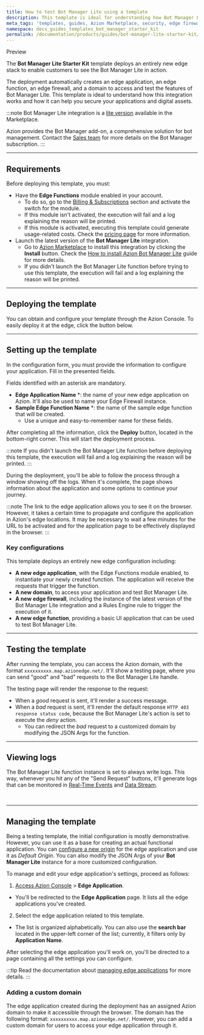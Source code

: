 ```yaml
---
title: How to test Bot Manager Lite using a template
description: This template is ideal for understanding how Bot Manager Lite works and how it can help you secure your applications.
meta_tags: 'templates, guides, Azion Marketplace, security, edge firewall'
namespace: docs_guides_templates_bot_manager_starter_kit
permalink: /documentation/products/guides/bot-manager-lite-starter-kit/
---
```



<Tag severity="info" client:only="vue">
Preview
</Tag>

The **Bot Manager Lite Starter Kit** template deploys an entirely new edge stack to enable customers to see the Bot Manager Lite in action.

The deployment automatically creates an edge application, an edge function, an edge firewall, and a domain to access and test the features of Bot Manager Lite. This template is ideal to understand how this integration works and how it can help you secure your applications and digital assets.

:::note
Bot Manager Lite integration is a [lite version](/pt-br/documentacao/produtos/guias/bot-manager-lite/) available in the Marketplace.

Azion provides the Bot Manager add-on, a comprehensive solution for bot management. Contact the [Sales team](https://www.azion.com/pt-br/contate-vendas/) for more details on the Bot Manager subscription.
:::

---

## Requirements

Before deploying this template, you must:

- Have the **Edge Functions** module enabled in your account.
    - To do so, go to the [Billing & Subscriptions](https://manager.azion.com/billing-subscriptions/subscriptions?active_tab=subscriptions) section and activate the switch for the module.
    - If this module isn't activated, the execution will fail and a log explaining the reason will be printed.
    - If this module is activated, executing this template could generate usage-related costs. Check the [pricing page](/en/documentation/products/pricing/) for more information.
- Launch the latest version of the **Bot Manager Lite** integration.
    - Go to [Azion Marketplace](https://console.azion.com/marketplace) to install this integration by clicking the **Install** button. Check the [How to install Azion Bot Manager Lite](/en/documentation/products/guides/bot-manager-lite/) guide for more details.
    - If you didn't launch the Bot Manager Lite function before trying to use this template, the execution will fail and a log explaining the reason will be printed.

---

## Deploying the template

You can obtain and configure your template through the Azion Console. To easily deploy it at the edge, click the button below.

 <LinkButton
    label="Deploy"
    link="https://console.azion.com/create/azion/bot-manager-starter-kit"
    icon="ai ai-azion"
    icon-pos="left"
  />

---

## Setting up the template

In the configuration form, you must provide the information to configure your application. Fill in the presented fields. 

Fields identified with an asterisk are mandatory.

- **Edge Application Name** *: the name of your new edge application on Azion. It'll also be used to name your Edge Firewall instance.
- **Sample Edge Function Name** *: the name of the sample edge function that will be created.
    - Use a unique and easy-to-remember name for these fields.

After completing all the information, click the **Deploy** button, located in the bottom-right corner. This will start the deployment process.

:::note
If you didn't launch the Bot Manager Lite function before deploying this template, the execution will fail and a log explaining the reason will be printed.
:::

During the deployment, you'll be able to follow the process through a window showing off the logs. When it's complete, the page shows information about the application and some options to continue your journey.

:::note
The link to the edge application allows you to see it on the browser. However, it takes a certain time to propagate and configure the application in Azion's edge locations. It may be necessary to wait a few minutes for the URL to be activated and for the application page to be effectively displayed in the browser.
:::

### Key configurations

This template deploys an entirely new edge configuration including:

- **A new edge application**, with the Edge Functions module enabled, to instantiate your newly created function. The application will receive the requests that trigger the function.
- **A new domain**, to access your application and test Bot Manager Lite.
- **A new edge firewall**, including the instance of the latest version of the Bot Manager Lite integration and a Rules Engine rule to trigger the execution of it.
- **A new edge function**, providing a basic UI application that can be used to test Bot Manager Lite.

---

## Testing the template

After running the template, you can access the Azion domain, with the format `xxxxxxxxxx.map.azionedge.net/`. It'll show a testing page, where you can send "good" and "bad" requests to the Bot Manager Lite handle.

The testing page will render the response to the request:

- When a *good* request is sent, it'll render a success message.
- When a *bad* request is sent, it'll render the default response `HTTP 403 response status code`, because the Bot Manager Lite's action is set to execute the *deny* action.
    - You can redirect the *bad* request to a customized domain by modifying the JSON Args for the function.

---

## Viewing logs

The Bot Manager Lite function instance is set to always write logs. This way, whenever you hit any of the "Send Request" buttons, it'll generate logs that can be monitored in [Real-Time Events](/en/documentation/products/guides/secure/manage-bots/#use-real-time-events-to-observe-and-calibrate-rules) and [Data Stream](/en/documentation/products/observe/data-stream/).

<LinkButton link="/en/documentation/products/observe/real-time-events/" label="go to real-time events reference" severity="secondary" /> 


<br />
<LinkButton link="/en/documentation/products/observe/real-time-events/" label="go to Data Stream reference" severity="secondary" /> 



---

## Managing the template

Being a testing template, the initial configuration is mostly demonstrative. However, you can use it as a base for creating an actual functional application. You can [configure a new origin](/en/documentation/products/build/edge-application/origins/) for the edge application and use it as *Default Origin*. You can also modify the JSON Args of your **Bot Manager Lite** instance for a more customized configuration.

To manage and edit your edge application's settings, proceed as follows:

1. [Access Azion Console](https://console.azion.com) > **Edge Application**.
- You'll be redirected to the **Edge Application** page. It lists all the edge applications you've created. 
2. Select the edge application related to this template. 
- The list is organized alphabetically. You can also use the **search bar** located in the upper-left corner of the list; currently, it filters only by **Application Name**.

After selecting the edge application you'll work on, you'll be directed to a page containing all the settings you can configure.

:::tip
Read the documentation about [managing edge applications](/en/documentation/products/build/edge-application/first-steps/) for more details.
:::

### Adding a custom domain

The edge application created during the deployment has an assigned Azion domain to make it accessible through the browser. The domain has the following format: `xxxxxxxxxx.map.azionedge.net/`. However, you can add a custom domain for users to access your edge application through it.


<LinkButton link="/en/documentation/products/guides/configure-a-domain/" label="go to configuring a domain guide" severity="secondary" /> 





